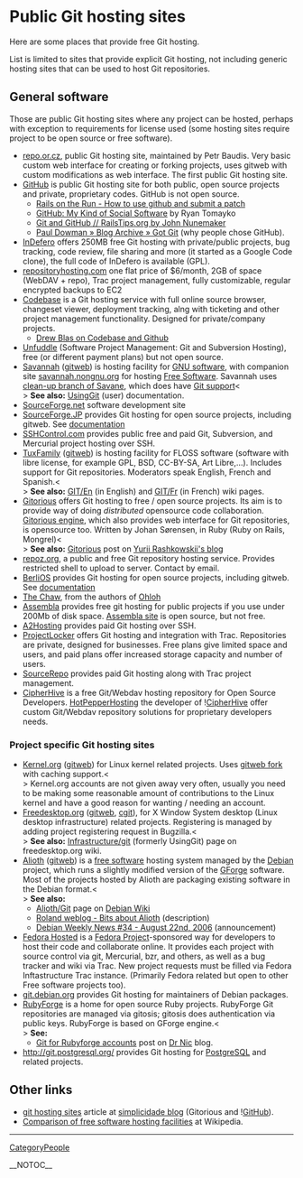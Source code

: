 = Public Git hosting sites =
Here are some places that provide free Git hosting.

List is limited to sites that provide explicit Git hosting, not including generic hosting sites that can be used to host Git repositories.

== General software ==
Those are public Git hosting sites where any project can be hosted, perhaps with exception to requirements for license used (some hosting sites require project to be open source or free software).

* [[http://repo.or.cz/|repo.or.cz]], public Git hosting site, maintained by Petr Baudis. Very basic custom web interface for creating or forking projects, uses gitweb with custom modifications as web interface. The first public Git hosting site.
* [[http://github.com/|GitHub]] is public Git hosting site for both public, open source projects and private, proprietary codes. GitHub is not open source.
** [[http://railsontherun.com/2008/3/3/how-to-use-github-and-submit-a-patch|Rails on the Run - How to use github and submit a patch]]
** [[http://tomayko.com/writings/github-is-myspace-for-hackers|GitHub: My Kind of Social Software]] by Ryan Tomayko
** [[http://railstips.org/2008/2/16/git-and-github|Git and GitHub // [[RailsTips]].org by John Nunemaker]]
** [[http://pauldowman.com/2008/07/26/got-git/|Paul Dowman » Blog Archive » Got Git]] (why people chose GitHub).
* [[http://www.indefero.net|InDefero]] offers 250MB free Git hosting with private/public projects, bug tracking, code review, file sharing and more (it started as a Google Code clone), the full code of InDefero is available (GPL).
* [[http://repositoryhosting.com|repositoryhosting.com]] one flat price of $6/month, 2GB of space (WebDAV + repo), Trac project management, fully customizable, regular encrypted backups to EC2
* [[http://codebasehq.com|Codebase]] is a Git hosting service with full online source browser, changeset viewer, deployment tracking, alng with ticketing and other project management functionality. Designed for private/company projects.
** [[http://drewblas.com/2009/03/07/my-new-love-codebase-hq/|Drew Blas on Codebase and Github]]
* [[http://unfuddle.com/|Unfuddle]] (Software Project Management: Git and Subversion Hosting), free (or different payment plans) but not open source.
* [[http://savannah.gnu.org|Savannah]] ([[http://git.sv.gnu.org/gitweb/|gitweb]]) is hosting facility for [[http://www.gnu.org/gnu/thegnuproject.html|GNU software]], with companion site [[http://savannah.nongnu.org|savannah.nongnu.org]] for hosting [[http://www.gnu.org/philosophy/free-sw.html|Free Software]]. Savannah uses [[https://savannah.nongnu.org/p/savane-cleanup|clean-up branch of Savane]], which does have [[https://savannah.gnu.org/maintenance/Git|Git support]]<<BR>> <b>See also:</b> [[http://savannah.gnu.org/maintenance/UsingGit|[[UsingGit]]]] (user) documentation.
* [[http://www.sourceforge.net|SourceForge.net]] software development site
* [[http://sourceforge.jp/|SourceForge.JP]] provides Git hosting for open source projects, including gitweb. See [[http://sourceforge.jp/forum/forum.php?forum_id=16362|documentation]]
* [[http://sshcontrol.com/|SSHControl.com]] provides public free and paid Git, Subversion, and Mercurial project hosting over SSH.
* [[http://tuxfamily.org|TuxFamily]] ([[http://git.tuxfamily.org/|gitweb]]) is hosting facility for FLOSS software (software with libre license, for example GPL, BSD, CC-BY-SA, Art Libre,...). Includes support for Git repositories. Moderators speak English, French and Spanish.<<BR>> <b>See also:</b> [[http://faq.tuxfamily.org/GIT/En|GIT/En]] (in English) and [[http://faq.tuxfamily.org/GIT/Fr|GIT/Fr]] (in French) wiki pages.
* [[http://gitorious.org/|Gitorious]] offers Git hosting to free / open source projects. Its aim is to provide way of doing <i>distributed</i> opensource code collaboration. [[http://gitorious.org/projects/gitorious|Gitorious engine]], which also provides web interface for Git repositories, is opensource too. Written by Johan S&oslash;rensen, in Ruby (Ruby on Rails, Mongrel)<<BR>> <b>See also:</b> [[http://rashkovskii.com/articles/2008/1/9/gitorious|Gitorious]] post on [[http://rashkovskii.com/|Yurii Rashkowskii's blog]]
* [[http://repoz.org/|repoz.org]], a public and free Git repository hosting service. Provides restricted shell to upload to server. Contact by email.
* [[http://www.berlios.de|BerliOS]] provides Git hosting for open source projects, including gitweb. See [[http://developer.berlios.de/docman/display_doc.php?docid=1812&group_id=2|documentation]]
* [[http://thechaw.com/|The Chaw]], from the authors of [[https://www.ohloh.net|Ohloh]]
* [[http://www.assembla.com|Assembla]] provides free git hosting for public projects if you use under 200Mb of disk space. [[http://trac-git.assembla.com/breakout/browser|Assembla site]] is open source, but not free.
* [[http://www.a2hosting.com/|A2Hosting]] provides paid Git hosting over SSH.
* [[http://www.projectlocker.com|ProjectLocker]] offers Git hosting and integration with Trac. Repositories are private, designed for businesses. Free plans give limited space and users, and paid plans offer increased storage capacity and number of users.
* [[http://sourcerepo.com|SourceRepo]] provides paid Git hosting along with Trac project management.
* [[http://www.cipherhive.com/|CipherHive]] is a free Git/Webdav hosting repository for Open Source Developers. [[http://hotpepperhosting.com|HotPepperHosting]] the developer of ![[CipherHive]] offer custom Git/Webdav repository solutions for proprietary developers needs.

=== Project specific Git hosting sites ===
* [[http://www.kernel.org|Kernel.org]] ([[http://git.kernel.org/|gitweb]]) for Linux kernel related projects. Uses [[http://git.kernel.org/?p=git/warthog9/gitweb.git|gitweb fork]] with caching support.<<BR>> Kernel.org accounts are not given away very often, usually you need to be making some reasonable amount of contributions to the Linux kernel and have a good reason for wanting / needing an account.
* [[http://www.freedesktop.org/wiki/|Freedesktop.org]] ([[http://gitweb.freedesktop.org|gitweb]], [[http://cgit.freedesktop.org/|cgit]]), for X Window System desktop (Linux desktop infrastructure) related projects. Registering is managed by adding project registering request in Bugzilla.<<BR>> <b>See also:</b> [[http://www.freedesktop.org/wiki/Infrastructure/git|Infrastructure/git]] (formerly UsingGit) page on freedesktop.org wiki.
* [[http://alioth.debian.org/|Alioth]] ([[http://git.debian.org/|gitweb]]) is a [[http://www.debian.org/social_contract#guidelines|free software]] hosting system managed by the [[http://www.debian.org/|Debian]] project, which runs a slightly modified version of the [[http://gforge.org/|GForge]] software. Most of the projects hosted by Alioth are packaging existing software in the Debian format.<<BR>> <b>See also:</b>
** [[http://wiki.debian.org/Alioth/Git|Alioth/Git]] page on [[http://wiki.debian.org/|Debian Wiki]]
** [[http://roland.entierement.nu/blog/2006/08/17/bits-about-alioth.html|Roland weblog - Bits about Alioth]] (description)
** [[http://www.debian.org/News/weekly/2006/34/|Debian Weekly News #34 - August 22nd, 2006]] (announcement)
* [[http://hosted.fedoraproject.org|Fedora Hosted]] is a [[http://fedoraproject.org/|Fedora Project]]-sponsored way for developers to host their code and collaborate online. It provides each project with source control via git, Mercurial, bzr, and others, as well as a bug tracker and wiki via Trac. New project requests must be filled via Fedora Inftastructure Trac instance. (Primarily Fedora related but open to other Free software projects too).
* [[http://git.debian.org/|git.debian.org]] provides Git hosting for maintainers of Debian packages.
* [[http://rubyforge.org/|RubyForge]] is a home for open source Ruby projects. RubyForge Git repositories are managed via gitosis; gitosis does authentication via public keys. RubyForge is based on GForge engine.<<BR>> <b>See:</b>
** [[http://drnicwilliams.com/2008/04/08/git-for-rubyforge-accounts/|Git for Rubyforge accounts]] post on [[http://drnicwilliams.com/|Dr Nic]] blog.
* http://git.postgresql.org/ provides Git hosting for [[http://www.postgresql.org/|PostgreSQL]] and related projects.

== Other links ==
* [[http://www.simplicidade.org/notes/archives/2008/03/git_hosting_sit.html|git hosting sites]] article at [[http://www.simplicidade.org/notes/|simplicidade blog]] (Gitorious and ![[GitHub]]).
* [[WikiPedia:Comparison_of_free_software_hosting_facilities|Comparison of free software hosting facilities]] at Wikipedia.
----
[[CategoryPeople]]

__NOTOC__